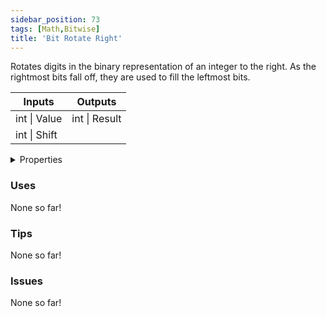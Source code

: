 ```yaml
---
sidebar_position: 73
tags: [Math,Bitwise]
title: 'Bit Rotate Right'
---
```


Rotates digits in the binary representation of an integer to the right. As the rightmost bits fall off, they are used to fill the leftmost bits.



<IChip uuid="b5f36fdf-0a2e-489a-bbdf-f17c50974cc1"/>

<table><thead><tr><th>Inputs</th><th>Outputs</th></tr></thead><tbody><tr><td>int | Value</td><td>int | Result</td></tr><tr><td>int | Shift</td><td /></tr></tbody></table>

<details>
  <summary>Properties</summary>
  <div>
    <div>
    <table>
      <tbody>
        <tr>
          <td>Is beta required?</td>
          <td>No</td>
        </tr>
        <tr>
          <td>Is chip a trolling risk?</td>
          <td>No</td>
        </tr>
        <tr>
          <td>Is chip a role assignment risk?</td>
          <td>No</td>
        </tr>
        <tr>
          <td>Chip UUID</td>
          <td>b5f36fdf-0a2e-489a-bbdf-f17c50974cc1</td>
        </tr>
        <tr>
          <td>Room availability</td>
          <td>Available everywhere</td>
        </tr>
      </tbody>
    </table>
    </div>
  </div>
</details>

### Uses

None so far!

### Tips

None so far!

### Issues

None so far!